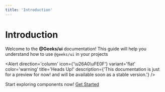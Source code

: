 ```yaml
---
title: 'Introduction'
---
```



# Introduction

Welcome to the **@Geeks/ui** documentation! This guide will help you understand how to use `@geeks/ui` in your projects


<Alert
    direction='column'
    icon={'\u26A0\uFE0F'}
    variant='flat'
    color='warning'
    title='Heads Up!'
    description={'This documentation is just for a preview for now! and will be available soon as a stable version.'}
/>


Start exploring components now! <a href='/docs/components'>Get Started</a>